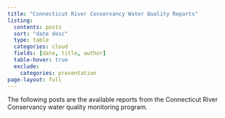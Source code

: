 ```yaml
---
title: "Connecticut River Conservancy Water Quality Reports"
listing:
  contents: posts
  sort: "date desc"
  type: table
  categories: cloud
  fields: [date, title, author]
  table-hover: true
  exclude: 
    categories: presentation
page-layout: full
---
```


The following posts are the available reports from the Connecticut River Conservancy water quality monitoring program.
